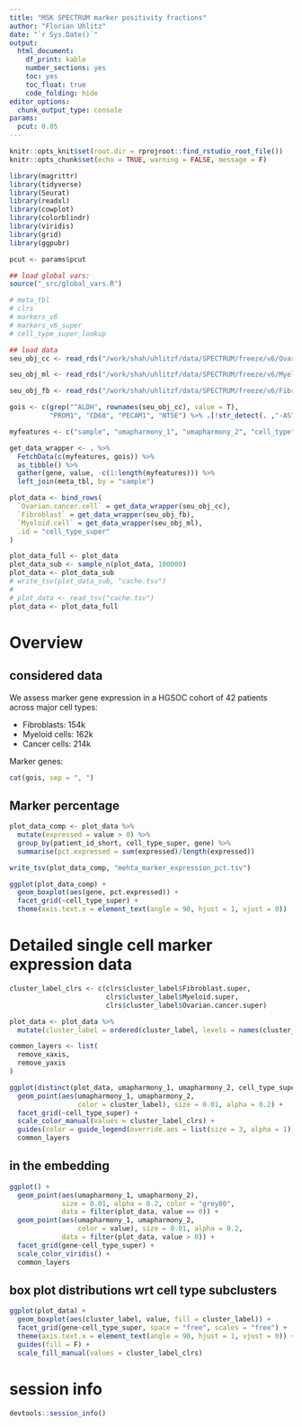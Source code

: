 ```yaml
---
title: "MSK SPECTRUM marker positivity fractions"
author: "Florian Uhlitz"
date: "`r Sys.Date()`"
output: 
  html_document: 
    df_print: kable
    number_sections: yes
    toc: yes
    toc_float: true
    code_folding: hide
editor_options: 
  chunk_output_type: console
params: 
  pcut: 0.05
---
```


```r

knitr::opts_knit$set(root.dir = rprojroot::find_rstudio_root_file())
knitr::opts_chunk$set(echo = TRUE, warning = FALSE, message = F)

```

```r

library(magrittr)
library(tidyverse)
library(Seurat)
library(readxl)
library(cowplot)
library(colorblindr)
library(viridis)
library(grid)
library(ggpubr)

pcut <- params$pcut

```

```r

## load global vars: 
source("_src/global_vars.R")

# meta_tbl
# clrs
# markers_v6
# markers_v6_super
# cell_type_super_lookup

```

```r

## load data
seu_obj_cc <- read_rds("/work/shah/uhlitzf/data/SPECTRUM/freeze/v6/Ovarian.cancer.cell_processed_filtered.rds")

seu_obj_ml <- read_rds("/work/shah/uhlitzf/data/SPECTRUM/freeze/v6/Myeloid.super_processed_filtered_annotated.rds")

seu_obj_fb <- read_rds("/work/shah/uhlitzf/data/SPECTRUM/freeze/v6/Fibroblast.super_processed_filtered_annotated.rds")

gois <- c(grep("^ALDH", rownames(seu_obj_cc), value = T),
          "PROM1", "CD68", "PECAM1", "NT5E") %>% .[!str_detect(. ,"-AS")]

myfeatures <- c("sample", "umapharmony_1", "umapharmony_2", "cell_type", "cluster_label")

get_data_wrapper <- . %>%
  FetchData(c(myfeatures, gois)) %>%
  as_tibble() %>%
  gather(gene, value, -c(1:length(myfeatures))) %>%
  left_join(meta_tbl, by = "sample")

plot_data <- bind_rows(
  `Ovarian.cancer.cell` = get_data_wrapper(seu_obj_cc),
  `Fibroblast` = get_data_wrapper(seu_obj_fb),
  `Myeloid.cell` = get_data_wrapper(seu_obj_ml),
  .id = "cell_type_super"
)

plot_data_full <- plot_data
plot_data_sub <- sample_n(plot_data, 100000)
plot_data <- plot_data_sub
# write_tsv(plot_data_sub, "cache.tsv")
# 
# plot_data <- read_tsv("cache.tsv")
plot_data <- plot_data_full

```

# Overview

## considered data

We assess marker gene expression in a HGSOC cohort of 42 patients across major cell types:
  
  * Fibroblasts: 154k
  * Myeloid cells: 162k 
  * Cancer cells: 214k

Marker genes: 

```r

cat(gois, sep = ", ")

```

## Marker percentage

```r

plot_data_comp <- plot_data %>% 
  mutate(expressed = value > 0) %>% 
  group_by(patient_id_short, cell_type_super, gene) %>% 
  summarise(pct.expressed = sum(expressed)/length(expressed))

write_tsv(plot_data_comp, "mehta_marker_expression_pct.tsv")

ggplot(plot_data_comp) + 
  geom_boxplot(aes(gene, pct.expressed)) + 
  facet_grid(~cell_type_super) +
  theme(axis.text.x = element_text(angle = 90, hjust = 1, vjust = 0))

```

# Detailed single cell marker expression data

```r

cluster_label_clrs <- c(clrs$cluster_label$Fibroblast.super,
                        clrs$cluster_label$Myeloid.super,
                        clrs$cluster_label$Ovarian.cancer.super)

plot_data <- plot_data %>% 
  mutate(cluster_label = ordered(cluster_label, levels = names(cluster_label_clrs)))

common_layers <- list(
  remove_xaxis,
  remove_yaxis
)

ggplot(distinct(plot_data, umapharmony_1, umapharmony_2, cell_type_super, .keep_all = T)) + 
  geom_point(aes(umapharmony_1, umapharmony_2, 
                 color = cluster_label), size = 0.01, alpha = 0.2) +
  facet_grid(~cell_type_super) +
  scale_color_manual(values = cluster_label_clrs) + 
  guides(color = guide_legend(override.aes = list(size = 3, alpha = 1))) +
  common_layers

```

## in the embedding

```r

ggplot() + 
  geom_point(aes(umapharmony_1, umapharmony_2), 
             size = 0.01, alpha = 0.2, color = "grey80",
             data = filter(plot_data, value == 0)) +
  geom_point(aes(umapharmony_1, umapharmony_2, 
                 color = value), size = 0.01, alpha = 0.2, 
             data = filter(plot_data, value > 0)) +
  facet_grid(gene~cell_type_super) +
  scale_color_viridis() + 
  common_layers

```

## box plot distributions wrt cell type subclusters

```r

ggplot(plot_data) + 
  geom_boxplot(aes(cluster_label, value, fill = cluster_label)) + 
  facet_grid(gene~cell_type_super, space = "free", scales = "free") +
  theme(axis.text.x = element_text(angle = 90, hjust = 1, vjust = 0)) +
  guides(fill = F) +
  scale_fill_manual(values = cluster_label_clrs)

```

# session info

```r

devtools::session_info()

```


